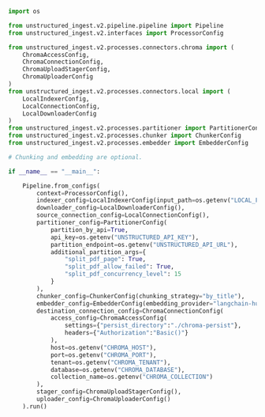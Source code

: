 ```python Python Ingest v2
import os

from unstructured_ingest.v2.pipeline.pipeline import Pipeline
from unstructured_ingest.v2.interfaces import ProcessorConfig

from unstructured_ingest.v2.processes.connectors.chroma import (
    ChromaAccessConfig,
    ChromaConnectionConfig,
    ChromaUploadStagerConfig,
    ChromaUploaderConfig
)
from unstructured_ingest.v2.processes.connectors.local import (
    LocalIndexerConfig,
    LocalConnectionConfig,
    LocalDownloaderConfig
)
from unstructured_ingest.v2.processes.partitioner import PartitionerConfig
from unstructured_ingest.v2.processes.chunker import ChunkerConfig
from unstructured_ingest.v2.processes.embedder import EmbedderConfig

# Chunking and embedding are optional.

if __name__ == "__main__":

    Pipeline.from_configs(
        context=ProcessorConfig(),
        indexer_config=LocalIndexerConfig(input_path=os.getenv("LOCAL_FILE_INPUT_DIR")),
        downloader_config=LocalDownloaderConfig(),
        source_connection_config=LocalConnectionConfig(),
        partitioner_config=PartitionerConfig(
            partition_by_api=True,
            api_key=os.getenv("UNSTRUCTURED_API_KEY"),
            partition_endpoint=os.getenv("UNSTRUCTURED_API_URL"),
            additional_partition_args={
                "split_pdf_page": True,
                "split_pdf_allow_failed": True,
                "split_pdf_concurrency_level": 15
            }
        ),
        chunker_config=ChunkerConfig(chunking_strategy="by_title"),
        embedder_config=EmbedderConfig(embedding_provider="langchain-huggingface"),
        destination_connection_config=ChromaConnectionConfig(
            access_config=ChromaAccessConfig(
                settings={"persist_directory":"./chroma-persist"},
                headers={"Authorization":"Basic()"}
            ),
            host=os.getenv("CHROMA_HOST"),
            port=os.getenv("CHROMA_PORT"),
            tenant=os.getenv("CHROMA_TENANT"),
            database=os.getenv("CHROMA_DATABASE"),
            collection_name=os.getenv("CHROMA_COLLECTION")
        ),
        stager_config=ChromaUploadStagerConfig(),
        uploader_config=ChromaUploaderConfig()
    ).run()

```